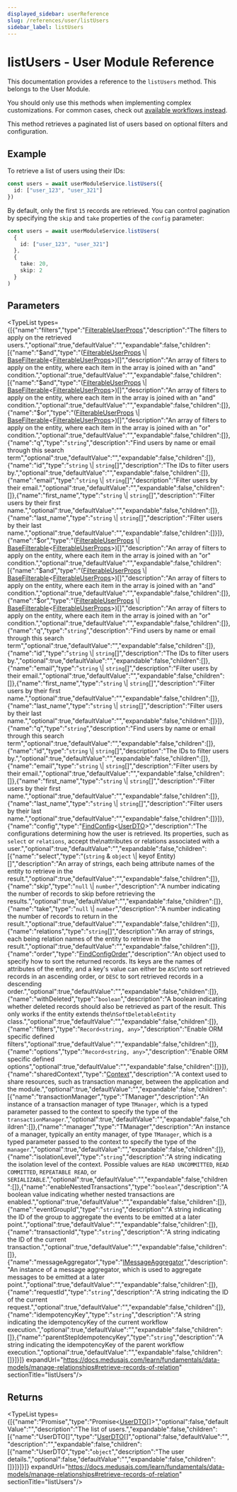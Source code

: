 ```yaml
---
displayed_sidebar: userReference
slug: /references/user/listUsers
sidebar_label: listUsers
---
```



# listUsers - User Module Reference

This documentation provides a reference to the `listUsers` method. This belongs to the User Module.

<Note>

You should only use this methods when implementing complex customizations. For common cases, check out [available workflows instead](/medusa-workflows-reference).

</Note>

This method retrieves a paginated list of users based on optional filters and configuration.

## Example

To retrieve a list of users using their IDs:

```ts
const users = await userModuleService.listUsers({
  id: ["user_123", "user_321"]
})
```

By default, only the first `15` records are retrieved. You can control pagination by specifying the `skip` and `take` properties of the `config` parameter:

```ts
const users = await userModuleService.listUsers(
  {
    id: ["user_123", "user_321"]
  },
  {
    take: 20,
    skip: 2
  }
)
```

## Parameters

<TypeList types={[{"name":"filters","type":"[FilterableUserProps](../../../interfaces/user.FilterableUserProps/page.mdx)","description":"The filters to apply on the retrieved users.","optional":true,"defaultValue":"","expandable":false,"children":[{"name":"$and","type":"([FilterableUserProps](../../../interfaces/user.FilterableUserProps/page.mdx) \\| [BaseFilterable](../../../interfaces/user.BaseFilterable/page.mdx)&#60;[FilterableUserProps](../../../interfaces/user.FilterableUserProps/page.mdx)&#62;)[]","description":"An array of filters to apply on the entity, where each item in the array is joined with an \"and\" condition.","optional":true,"defaultValue":"","expandable":false,"children":[{"name":"$and","type":"([FilterableUserProps](../../../interfaces/user.FilterableUserProps/page.mdx) \\| [BaseFilterable](../../../interfaces/user.BaseFilterable/page.mdx)&#60;[FilterableUserProps](../../../interfaces/user.FilterableUserProps/page.mdx)&#62;)[]","description":"An array of filters to apply on the entity, where each item in the array is joined with an \"and\" condition.","optional":true,"defaultValue":"","expandable":false,"children":[]},{"name":"$or","type":"([FilterableUserProps](../../../interfaces/user.FilterableUserProps/page.mdx) \\| [BaseFilterable](../../../interfaces/user.BaseFilterable/page.mdx)&#60;[FilterableUserProps](../../../interfaces/user.FilterableUserProps/page.mdx)&#62;)[]","description":"An array of filters to apply on the entity, where each item in the array is joined with an \"or\" condition.","optional":true,"defaultValue":"","expandable":false,"children":[]},{"name":"q","type":"`string`","description":"Find users by name or email through this search term","optional":true,"defaultValue":"","expandable":false,"children":[]},{"name":"id","type":"`string` \\| `string`[]","description":"The IDs to filter users by.","optional":true,"defaultValue":"","expandable":false,"children":[]},{"name":"email","type":"`string` \\| `string`[]","description":"Filter users by their email.","optional":true,"defaultValue":"","expandable":false,"children":[]},{"name":"first_name","type":"`string` \\| `string`[]","description":"Filter users by their first name.","optional":true,"defaultValue":"","expandable":false,"children":[]},{"name":"last_name","type":"`string` \\| `string`[]","description":"Filter users by their last name.","optional":true,"defaultValue":"","expandable":false,"children":[]}]},{"name":"$or","type":"([FilterableUserProps](../../../interfaces/user.FilterableUserProps/page.mdx) \\| [BaseFilterable](../../../interfaces/user.BaseFilterable/page.mdx)&#60;[FilterableUserProps](../../../interfaces/user.FilterableUserProps/page.mdx)&#62;)[]","description":"An array of filters to apply on the entity, where each item in the array is joined with an \"or\" condition.","optional":true,"defaultValue":"","expandable":false,"children":[{"name":"$and","type":"([FilterableUserProps](../../../interfaces/user.FilterableUserProps/page.mdx) \\| [BaseFilterable](../../../interfaces/user.BaseFilterable/page.mdx)&#60;[FilterableUserProps](../../../interfaces/user.FilterableUserProps/page.mdx)&#62;)[]","description":"An array of filters to apply on the entity, where each item in the array is joined with an \"and\" condition.","optional":true,"defaultValue":"","expandable":false,"children":[]},{"name":"$or","type":"([FilterableUserProps](../../../interfaces/user.FilterableUserProps/page.mdx) \\| [BaseFilterable](../../../interfaces/user.BaseFilterable/page.mdx)&#60;[FilterableUserProps](../../../interfaces/user.FilterableUserProps/page.mdx)&#62;)[]","description":"An array of filters to apply on the entity, where each item in the array is joined with an \"or\" condition.","optional":true,"defaultValue":"","expandable":false,"children":[]},{"name":"q","type":"`string`","description":"Find users by name or email through this search term","optional":true,"defaultValue":"","expandable":false,"children":[]},{"name":"id","type":"`string` \\| `string`[]","description":"The IDs to filter users by.","optional":true,"defaultValue":"","expandable":false,"children":[]},{"name":"email","type":"`string` \\| `string`[]","description":"Filter users by their email.","optional":true,"defaultValue":"","expandable":false,"children":[]},{"name":"first_name","type":"`string` \\| `string`[]","description":"Filter users by their first name.","optional":true,"defaultValue":"","expandable":false,"children":[]},{"name":"last_name","type":"`string` \\| `string`[]","description":"Filter users by their last name.","optional":true,"defaultValue":"","expandable":false,"children":[]}]},{"name":"q","type":"`string`","description":"Find users by name or email through this search term","optional":true,"defaultValue":"","expandable":false,"children":[]},{"name":"id","type":"`string` \\| `string`[]","description":"The IDs to filter users by.","optional":true,"defaultValue":"","expandable":false,"children":[]},{"name":"email","type":"`string` \\| `string`[]","description":"Filter users by their email.","optional":true,"defaultValue":"","expandable":false,"children":[]},{"name":"first_name","type":"`string` \\| `string`[]","description":"Filter users by their first name.","optional":true,"defaultValue":"","expandable":false,"children":[]},{"name":"last_name","type":"`string` \\| `string`[]","description":"Filter users by their last name.","optional":true,"defaultValue":"","expandable":false,"children":[]}]},{"name":"config","type":"[FindConfig](../../../interfaces/user.FindConfig/page.mdx)&#60;[UserDTO](../../../interfaces/user.UserDTO/page.mdx)&#62;","description":"The configurations determining how the user is retrieved. Its properties, such as `select` or `relations`, accept the\nattributes or relations associated with a user.","optional":true,"defaultValue":"","expandable":false,"children":[{"name":"select","type":"(`string` & `object` \\| keyof Entity)[]","description":"An array of strings, each being attribute names of the entity to retrieve in the result.","optional":true,"defaultValue":"","expandable":false,"children":[]},{"name":"skip","type":"`null` \\| `number`","description":"A number indicating the number of records to skip before retrieving the results.","optional":true,"defaultValue":"","expandable":false,"children":[]},{"name":"take","type":"`null` \\| `number`","description":"A number indicating the number of records to return in the result.","optional":true,"defaultValue":"","expandable":false,"children":[]},{"name":"relations","type":"`string`[]","description":"An array of strings, each being relation names of the entity to retrieve in the result.","optional":true,"defaultValue":"","expandable":false,"children":[]},{"name":"order","type":"[FindConfigOrder](../../../types/user.FindConfigOrder/page.mdx)","description":"An object used to specify how to sort the returned records. Its keys are the names of attributes of the entity, and a key's value can either be `ASC`\nto sort retrieved records in an ascending order, or `DESC` to sort retrieved records in a descending order.","optional":true,"defaultValue":"","expandable":false,"children":[]},{"name":"withDeleted","type":"`boolean`","description":"A boolean indicating whether deleted records should also be retrieved as part of the result. This only works if the entity extends the\n`SoftDeletableEntity` class.","optional":true,"defaultValue":"","expandable":false,"children":[]},{"name":"filters","type":"`Record<string, any>`","description":"Enable ORM specific defined filters","optional":true,"defaultValue":"","expandable":false,"children":[]},{"name":"options","type":"`Record<string, any>`","description":"Enable ORM specific defined options","optional":true,"defaultValue":"","expandable":false,"children":[]}]},{"name":"sharedContext","type":"[Context](../../../interfaces/user.Context/page.mdx)","description":"A context used to share resources, such as transaction manager, between the application and the module.","optional":true,"defaultValue":"","expandable":false,"children":[{"name":"transactionManager","type":"TManager","description":"An instance of a transaction manager of type `TManager`, which is a typed parameter passed to the context to specify the type of the `transactionManager`.","optional":true,"defaultValue":"","expandable":false,"children":[]},{"name":"manager","type":"TManager","description":"An instance of a manager, typically an entity manager, of type `TManager`, which is a typed parameter passed to the context to specify the type of the `manager`.","optional":true,"defaultValue":"","expandable":false,"children":[]},{"name":"isolationLevel","type":"`string`","description":"A string indicating the isolation level of the context. Possible values are `READ UNCOMMITTED`, `READ COMMITTED`, `REPEATABLE READ`, or `SERIALIZABLE`.","optional":true,"defaultValue":"","expandable":false,"children":[]},{"name":"enableNestedTransactions","type":"`boolean`","description":"A boolean value indicating whether nested transactions are enabled.","optional":true,"defaultValue":"","expandable":false,"children":[]},{"name":"eventGroupId","type":"`string`","description":"A string indicating the ID of the group to aggregate the events to be emitted at a later point.","optional":true,"defaultValue":"","expandable":false,"children":[]},{"name":"transactionId","type":"`string`","description":"A string indicating the ID of the current transaction.","optional":true,"defaultValue":"","expandable":false,"children":[]},{"name":"messageAggregator","type":"[IMessageAggregator](../../../interfaces/user.IMessageAggregator/page.mdx)","description":"An instance of a message aggregator, which is used to aggregate messages to be emitted at a later point.","optional":true,"defaultValue":"","expandable":false,"children":[]},{"name":"requestId","type":"`string`","description":"A string indicating the ID of the current request.","optional":true,"defaultValue":"","expandable":false,"children":[]},{"name":"idempotencyKey","type":"`string`","description":"A string indicating the idempotencyKey of the current workflow execution.","optional":true,"defaultValue":"","expandable":false,"children":[]},{"name":"parentStepIdempotencyKey","type":"`string`","description":"A string indicating the idempotencyKey of the parent workflow execution.","optional":true,"defaultValue":"","expandable":false,"children":[]}]}]} expandUrl="https://docs.medusajs.com/learn/fundamentals/data-models/manage-relationships#retrieve-records-of-relation" sectionTitle="listUsers"/>

## Returns

<TypeList types={[{"name":"Promise","type":"Promise&#60;[UserDTO](../../../interfaces/user.UserDTO/page.mdx)[]&#62;","optional":false,"defaultValue":"","description":"The list of users.","expandable":false,"children":[{"name":"UserDTO[]","type":"[UserDTO](../../../interfaces/user.UserDTO/page.mdx)[]","optional":false,"defaultValue":"","description":"","expandable":false,"children":[{"name":"UserDTO","type":"`object`","description":"The user details.","optional":false,"defaultValue":"","expandable":false,"children":[]}]}]}]} expandUrl="https://docs.medusajs.com/learn/fundamentals/data-models/manage-relationships#retrieve-records-of-relation" sectionTitle="listUsers"/>
